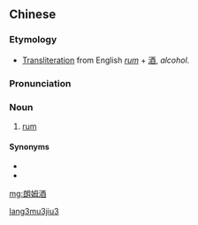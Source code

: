 ==Chinese==
{{zh-forms}}

===Etymology===
* [[transliteration|Transliteration]] from English ''[[rum]]'' + [[酒]], ''alcohol''.

===Pronunciation===
{{zh-pron
|m=lǎngmǔjiǔ
|cat=n
}}

===Noun===
{{zh-noun}}

# [[rum]]

====Synonyms====
* {{zh-l|萊姆酒}}
* {{zh-l|蘭姆酒}}

[[Category:Mandarin terms derived from English|lang3mu3jiu3]]

[[mg:朗姆酒]]